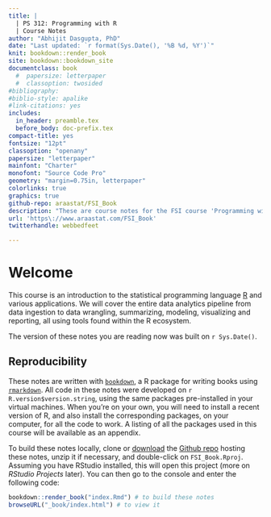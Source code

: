```yaml
--- 
title: |
  | PS 312: Programming with R
  | Course Notes
author: "Abhijit Dasgupta, PhD"
date: "Last updated: `r format(Sys.Date(), '%B %d, %Y')`"
knit: bookdown::render_book
site: bookdown::bookdown_site
documentclass: book
  #  papersize: letterpaper
  #  classoption: twosided
#bibliography: 
#biblio-style: apalike
#link-citations: yes
includes:
  in_header: preamble.tex
  before_body: doc-prefix.tex
compact-title: yes
fontsize: "12pt"
classoption: "openany"
papersize: "letterpaper"
mainfont: "Charter"
monofont: "Source Code Pro"
geometry: "margin=0.75in, letterpaper"
colorlinks: true
graphics: true
github-repo: araastat/FSI_Book
description: "These are course notes for the FSI course 'Programming with R' (PS 312) taught over 3 days"
url: 'https\://www.araastat.com/FSI_Book'
twitterhandle: webbedfeet

---
```


# Welcome {-}

This course is an introduction to the statistical programming language 
[R](http://www.r-project.org) and various applications. We will cover the entire data analytics pipeline from data ingestion to data wrangling, summarizing, modeling, visualizing and reporting, all using tools found within the R ecosystem. 

The version of these notes you are reading now was built on 
`r Sys.Date()`. 

## Reproducibility {-}

These notes are written with [`bookdown`](https://bookdown.org), a R package for writing books using [`rmarkdown`](https://rmarkdown.rstudio.com).
All code in these notes were developed on `r R.version$version.string`, using
the same packages pre-installed in your virtual machines. When you're on your
own, you will need to install a recent version of R, and also install the
corresponding packages, on your computer, for all the code to work. A listing of
all the packages used in this course will be available as an appendix.

To build these notes locally, clone or [download](https://github.com/araastat/FSI_Book/archive/master.zip) the 
[Github repo](https://github.com/araastat/FSI_Book) hosting these notes, unzip it if necessary, and double-click on `FSI_Book.Rproj`. Assuming you have RStudio installed, this will open this project (more on _RStudio Projects_ later). You can then go to the console and enter the following code:

```r
bookdown::render_book("index.Rmd") # to build these notes
browseURL("_book/index.html") # to view it
```

